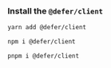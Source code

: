 ### Install the `@defer/client`

<CodeGroup>

```bash yarn
yarn add @defer/client
```

```bash npm
npm i @defer/client
```

```bash pnpm
pnpm i @defer/client
```

</CodeGroup>
